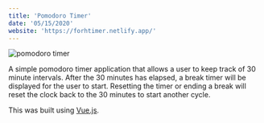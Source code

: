 ```yaml
---
title: 'Pomodoro Timer'
date: '05/15/2020'
website: 'https://forhtimer.netlify.app/'
---
```


![pomodoro timer](/src/uploads/screen-shot-2020-05-15-at-4.37.03-pm.png)

A simple pomodoro timer application that allows a user to keep track of 30 minute intervals. After the 30 minutes has elapsed, a break timer will be displayed for the user to start. Resetting the timer or ending a break will reset the clock back to the 30 minutes to start another cycle.

This was built using [Vue.js](https://vuejs.org/).